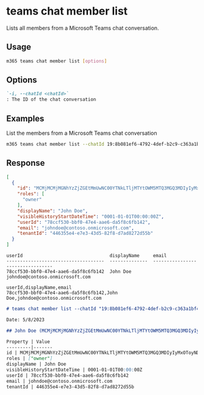 
# teams chat member list

Lists all members from a Microsoft Teams chat conversation.

## Usage

```sh
m365 teams chat member list [options]
```

## Options

```md definition-list
`-i, --chatId <chatId>`
: The ID of the chat conversation
```

<Global />

## Examples

List the members from a Microsoft Teams chat conversation

```sh
m365 teams chat member list --chatId 19:8b081ef6-4792-4def-b2c9-c363a1bf41d5_5031bb31-22c0-4f6f-9f73-91d34ab2b32d@unq.gbl.spaces
```

## Response

<Tabs>
  <TabItem value="JSON">

  ```json
  [
    {
      "id": "MCMjMCMjMGNhYzZjZGEtMmUwNC00YTNkLTljMTYtOWM5MTQ3MGQ3MDIyIyMxOToyNDFhZGJmNi0yYTU2LTRjNzItODFmMi02OWU3NWRlNmFjMzRfNzhjY2Y1MzAtYmJmMC00N2U0LWFhZTYtZGE1ZjhjNmZiMTQyQHVucS5nYmwuc3BhY2VzIyM3OGNjZjUzMC1iYmYwLTQ3ZTQtYWFlNi1kYTVmOGM2ZmIxNDI=",
      "roles": [
        "owner"
      ],
      "displayName": "John Doe",
      "visibleHistoryStartDateTime": "0001-01-01T00:00:00Z",
      "userId": "78ccf530-bbf0-47e4-aae6-da5f8c6fb142",
      "email": "johndoe@contoso.onmicrosoft.com",
      "tenantId": "446355e4-e7e3-43d5-82f8-d7ad8272d55b"
    }
  ]
  ```

  </TabItem>
  <TabItem value="Text">

  ```text
  userId                                displayName     email
  ------------------------------------  --------------  ---------------------------------
  78ccf530-bbf0-47e4-aae6-da5f8c6fb142  John Doe        johndoe@contoso.onmicrosoft.com
  ```

  </TabItem>
  <TabItem value="CSV">

  ```csv
  userId,displayName,email
  78ccf530-bbf0-47e4-aae6-da5f8c6fb142,John Doe,johndoe@contoso.onmicrosoft.com
  ```

  </TabItem>
  <TabItem value="Markdown">

  ```md
  # teams chat member list --chatId "19:8b081ef6-4792-4def-b2c9-c363a1bf41d5_5031bb31-22c0-4f6f-9f73-91d34ab2b32d@unq.gbl.spaces"

  Date: 5/8/2023

  ## John Doe (MCMjMCMjMGNhYzZjZGEtMmUwNC00YTNkLTljMTYtOWM5MTQ3MGQ3MDIyIyMxOToyNDFhZGJmNi0yYTU2LTRjNzItODFmMi02OWU3NWRlNmFjMzRfNzhjY2Y1MzAtYmJmMC00N2U0LWFhZTYtZGE1ZjhjNmZiMTQyQHVucS5nYmwuc3BhY2VzIyM3OGNjZjUzMC1iYmYwLTQ3ZTQtYWFlNi1kYTVmOGM2ZmIxNDI=)

  Property | Value
  ---------|-------
  id | MCMjMCMjMGNhYzZjZGEtMmUwNC00YTNkLTljMTYtOWM5MTQ3MGQ3MDIyIyMxOToyNDFhZGJmNi0yYTU2LTRjNzItODFmMi02OWU3NWRlNmFjMzRfNzhjY2Y1MzAtYmJmMC00N2U0LWFhZTYtZGE1ZjhjNmZiMTQyQHVucS5nYmwuc3BhY2VzIyM3OGNjZjUzMC1iYmYwLTQ3ZTQtYWFlNi1kYTVmOGM2ZmIxNDI=
  roles | ["owner"]
  displayName | John Doe
  visibleHistoryStartDateTime | 0001-01-01T00:00:00Z
  userId | 78ccf530-bbf0-47e4-aae6-da5f8c6fb142
  email | johndoe@contoso.onmicrosoft.com
  tenantId | 446355e4-e7e3-43d5-82f8-d7ad8272d55b
  ```

  </TabItem>
</Tabs>

